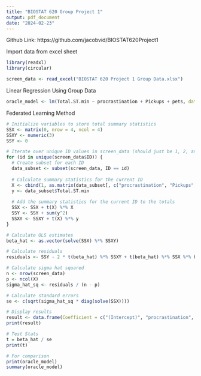```yaml
---
title: "BIOSTAT 620 Group Project 1"
output: pdf_document
date: "2024-02-23"
---
```

Github Link: https://github.com/jacobvid/BIOSTAT620Project1

Import data from excel sheet
```r
library(readxl)
library(circular)

screen_data <- read_excel("BIOSTAT 620 Project 1 Group Data.xlsx")
```
Linear Regression Using Group Data
```r
oracle_model <- lm(Total.ST.min ~ procrastination + Pickups + pets, data = screen_data)
```
Federated Learning Method
```r
# Initialize variables to store total summary statistics
SSX <- matrix(0, nrow = 4, ncol = 4)
SSXY <- numeric(3)
SSY <- 0

# Iterate over unique ID values in screen_data (should just be 1, 2, and 3)
for (id in unique(screen_data$ID)) {
  # Create subset for each ID
  data_subset <- subset(screen_data, ID == id)
  
  # Calculate summary statistics for the current ID
  X <- cbind(1, as.matrix(data_subset[, c("procrastination", "Pickups", "pets")]))
  y <- data_subset$Total.ST.min
  
  # Add the summary statistics for the current ID to the totals
  SSX <- SSX + t(X) %*% X
  SSY <- SSY + sum(y^2)
  SSXY <- SSXY + t(X) %*% y
}

# Calculate OLS estimates
beta_hat <- as.vector(solve(SSX) %*% SSXY)

# Calculate residuals
residuals <- SSY - 2 * t(beta_hat) %*% SSXY + t(beta_hat) %*% SSX %*% beta_hat

# Calculate sigma hat squared
n <- nrow(screen_data)
p <- ncol(X)
sigma_hat_sq <- residuals / (n - p)

# Calculate standard errors
se <- c(sqrt(sigma_hat_sq * diag(solve(SSX))))

# Display results
result <- data.frame(Coefficient = c("(Intercept)", "procrastination", "Pickups", "pets"), Estimate = c(beta_hat[1], beta_hat[-1]), Std_Error = c(se[1], se[-1]))
print(result)

# Test Stats
t = beta_hat / se
print(t)

# For comparison
print(oracle_model)
summary(oracle_model)


```

